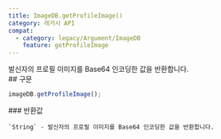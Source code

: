 ```yaml
---
title: ImageDB.getProfileImage()
category: 레거시 API
compat:
  - category: legacy/Argument/ImageDB
    feature: getProfileImage
---
```


<Section>
  발신자의 프로필 이미지를 Base64 인코딩한 값을 반환합니다.
</Section>
<Section>
  ## 구문

  ~~~js
  imageDB.getProfileImage();
  ~~~

  <Section>
    ### 반환값

    `String` - 발신자의 프로필 이미지를 Base64 인코딩한 값을 반환합니다.
  </Section>
</Section>